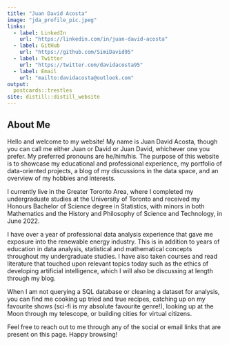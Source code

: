 ```yaml
---
title: "Juan David Acosta"
image: "jda_profile_pic.jpeg"
links:
  - label: LinkedIn
    url: "https://linkedin.com/in/juan-david-acosta"
  - label: GitHub
    url: "https://github.com/SimiDavid95"
  - label: Twitter
    url: "https://twitter.com/davidacosta95"
  - label: Email
    url: "mailto:davidacosta@outlook.com"
output:
  postcards::trestles
site: distill::distill_website
---
```

 
## About Me

Hello and welcome to my website! My name is Juan David Acosta, though you can call me either Juan or David or Juan David, whichever one you prefer. My preferred pronouns are he/him/his. The purpose of this website is to showcase my educational and professional experience, my portfolio of data-oriented projects, a blog of my discussions in the data space, and an overview of my hobbies and interests.

I currently live in the Greater Toronto Area, where I completed my undergraduate studies at the University of Toronto and received my Honours Bachelor of Science degree in Statistics, with minors in both Mathematics and the History and Philosophy of Science and Technology, in June 2022.

I have over a year of professional data analysis experience that gave me exposure into the renewable energy industry. This is in addition to years of education in data analysis, statistical and mathematical concepts throughout my undergraduate studies. I have also taken courses and read literature that touched upon relevant topics today such as the ethics of developing artificial intelligence, which I will also be discussing at length through my blog.

When I am not querying a SQL database or cleaning a dataset for analysis, you can find me cooking up tried and true recipes, catching up on my favourite shows (sci-fi is my absolute favourite genre!), looking up at the Moon through my telescope, or building cities for virtual citizens.

Feel free to reach out to me through any of the social or email links that are present on this page. Happy browsing!
